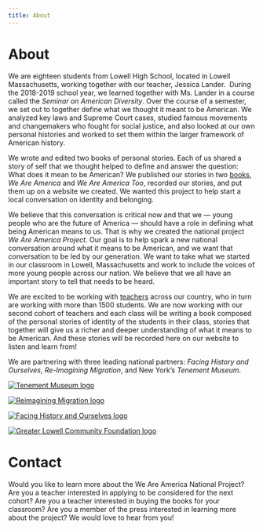 ```yaml
---
title: About
---
```



<Layout width="medium">

# About

We are eighteen students from Lowell High School, located in Lowell Massachusetts, working together with our teacher, Jessica Lander.  During the 2018-2019 school year, we learned together with Ms. Lander in a course called the _Seminar on American Diversity_. Over the course of a semester, we set out to together define what we thought it meant to be American. We analyzed key laws and Supreme Court cases, studied famous movements and changemakers who fought for social justice, and also looked at our own personal histories and worked to set them within the larger framework of American history.

We wrote and edited two books of personal stories. Each of us shared a story of self that we thought helped to define and answer the question: What does it mean to be American? We published our stories in two [books](/books), _We Are America_ and _We Are America Too_, recorded our stories, and put them up on a website we created. We wanted this project to help start a local conversation on identity and belonging.

We believe that this conversation is critical now and that we — young people who are the future of America — should have a role in defining what being American means to us. That is why we created the national project _We Are America Project_. Our goal is to help spark a new national conversation around what it means to be American, and we want that conversation to be led by our generation. We want to take what we started in our classroom in Lowell, Massachusetts and work to include the voices of more young people across our nation. We believe that we all have an important story to tell that needs to be heard.

We are excited to be working with [teachers](/teachers) across our country, who in turn are working with more than 1500 students. We are now working with our second cohort of teachers and each class will be writing a book composed of the personal stories of identity of the students in their class, stories that together will give us a richer and deeper understanding of what it means to be American. And these stories will be recorded here on our website to listen and learn from!

We are partnering with three leading national partners: _Facing History and Ourselves_, _Re-Imagining Migration_, and New York’s _Tenement Museum_.

<FlexContainer>

[![Tenement Museum logo](/tenement-museum.jpg)](https://www.tenement.org/)

[![Reimagining Migration logo](/reimagining-migration.jpg)](https://reimaginingmigration.org/)

[![Facing History and Ourselves logo](/facing-history.jpg)](https://www.facinghistory.org/)

[![Greater Lowell Community Foundation logo](/glcf.jpg)](https://glcfoundation.org)

</FlexContainer>

<div id="contact">

# Contact

Would you like to learn more about the We Are America National Project? Are you a teacher interested in applying to be considered for the next cohort? Are you a teacher interested in buying the books for your classroom? Are you a member of the press interested in learning more about the project? We would love to hear from you!

<br />

<ContactForm />

</div>

</Layout>
